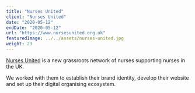 ```yaml
---
title: "Nurses United"
client: "Nurses United"
date: "2020-05-12"
endDate: "2020-05-12"
url: "https://www.nursesunited.org.uk"
featuredImage: ../../assets/nurses-united.jpg
weight: 23
---
```


[Nurses United](https://www.nursesunited.org.uk/) is a new grassroots network of nurses supporting nurses in the UK.

We worked with them to establish their brand identity, develop their website and set up their digital organising ecosystem.
